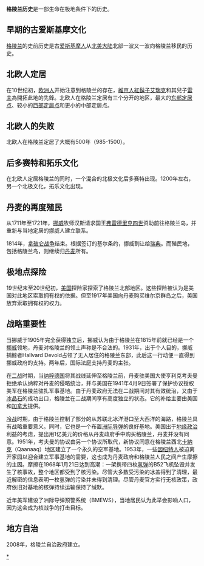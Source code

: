 {{Unreferenced|time=2017-01-05T16:23:07+00:00}} 
'''格陵兰历史'''是一部生命在极地条件下的历史。

==早期的古爱斯基摩文化==
[[格陵兰|格陵兰]]的史前历史是古[[爱斯基摩人|爱斯基摩人]]从[[北美大陆|北美大陆]]北部一波又一波向格陵兰移民的历史。
==北欧人定居==
在10世纪初，[[欧洲人|欧洲人]]开始注意到格陵兰的存在，[[維京人|維京人]][[紅鬍子艾瑞克|紅鬍子艾瑞克]]和其兒子[[萊夫·埃里克松|雷夫]]為開拓此地的先鋒。北欧人在格陵兰定居有三个分开的地区，最大的[[格陵蘭東殖民地|东部定居点]]、较小的[[格陵蘭西殖民地|西部定居点]]和更小的中部定居点。

==北欧人的失败==
北欧人在格陵兰定居了大概有500年（985-1500）。

==后多赛特和拓乐文化==
在北欧人定居格陵兰的同时，一个混合的北极文化后多赛特出现。1200年左右，另一个北极文化，拓乐文化出现。
==丹麦的再度殖民==
从1711年至1721年，[[挪威|挪威]]牧师汉斯请求国王[[弗雷德里克四世|弗雷德里克四世]]资助前往格陵兰岛，并重新与当地定居的挪威人建立联系。

1814年，[[拿破仑战争|拿破仑战争]]结束。根据签订的基尔条约，挪威割让给[[瑞典|瑞典]]。而殖民地，包括格陵兰岛，则继续归[[丹麦|丹麦]]所有。

==极地点探险==
19世纪末至20世纪初，[[美国|美国]]探险家探索了格陵兰北部地区。这些探险被认为是美国对此地区索取拥有权的依据。但至1917年美国向丹麦购买维尔京群岛之后，美国放弃索取拥有权的权力。
==战略重要性==
当挪威于1905年完全获得独立后，挪威认为由于格陵兰在1815年前就已经是一个[[挪威|挪威]]领地，丹麦对格陵兰的领土声称是不合法的。1931年，出于个人目的，挪威捕鲸者Hallvard Devold占领了无人居住的格陵兰东部，此后这一行动便一直得到挪威政府的支持。两年后，国际法庭支持丹麦的主张。

在[[二战|二战]]时期，当[[纳粹德国|纳粹德国]]将其战线延伸至格陵兰前，丹麦驻美国大使亨利克考夫曼拒绝承认纳粹对丹麦的侵略统治，并与美国在1941年4月9日签署了保护协议授权美军在格陵兰驻扎军事基地。由于丹麦政府无法在二战期间对其有效统治，又由于[[冰晶石|冰晶石]]的成功出口，格陵兰在二战期间享有高度独立的状态。它的补给主要由美国和[[加拿大|加拿大]]提供。

[[冷战|冷战]]时期，由于格陵兰控制了部分的从苏联北冰洋港口至大西洋的海路，格陵兰具有战略重要意义。同时，它也是一个布置[[洲际导弹|洲际导弹]]的良好基地。美国出于[[地缘政治|地缘政治]]利益的考虑，提出用1亿美元的价格从丹麦政府手中购买格陵兰，丹麦并没有同意。1951年，考夫曼的协议由另一个协议所取代，新协议同意在格陵兰西北[[卡納克|卡納克]]（Qaanaaq）地区建立了一个永久的空军基地。1953年，一些[[因纽特人|因纽特人]]被迫离开家园以迎合建立军事基地的需要，这也成为丹麦政府和格陵兰人民之间产生摩擦的主因。摩擦在1968年1月21日达到高潮：一架携带四枚[[氢弹|氢弹]]的B52飞机坠毁并发生了核事故，整个地区都受到了核污染。尽管大多数受污染的冰盖得到了清理，最近解密的信息表明一枚氢弹的污染并未得到清理。尽管丹麦官方实行无核政策，政府依旧对基地的核弹持续运输保持了缄默。

近年美军建设了洲际导弹预警系统（BMEWS），当地居民认为此举会影响人口，因为这会成为核战争的打击目标。

==地方自治==
2008年，格陵兰自治政府建立。

{{美洲题目|历史}}
[[Category:格陵兰历史|*]]